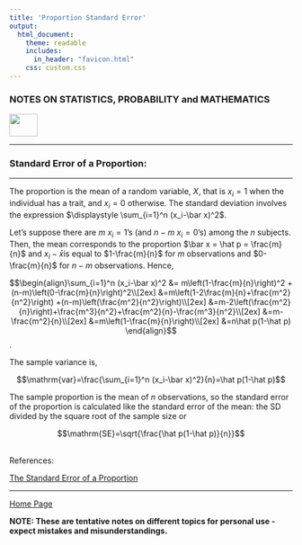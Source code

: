 ```yaml
---
title: 'Proportion Standard Error'
output: 
  html_document:
    theme: readable
    includes:
      in_header: "favicon.html" 
    css: custom.css
---
```



### **NOTES ON STATISTICS, PROBABILITY and MATHEMATICS**

<a href="http://rinterested.github.io/statistics/index.html">
<img HEIGHT="40" WIDTH="50" src="logo.PNG"></a>

---

### Standard Error of a Proportion:

---

The proportion is the mean of a random variable, $X,$ that is $x_i =1$ when the individual has a trait, and $x_i = 0$ otherwise. The standard deviation involves the expression $\displaystyle \sum_{i=1}^n (x_i-\bar x)^2$.

Let's suppose there are $m$ $x_i = 1$'s (and $n-m$ $x_i = 0$'s) among the $n$ subjects. Then, the mean corresponds to the proportion  $\bar x = \hat p = \frac{m}{n}$ and $x_i-\bar x$is equal to $1-\frac{m}{n}$ for $m$ observations and $0-\frac{m}{n}$ for $n-m$ observations. Hence,

$$\begin{align}\sum_{i=1}^n (x_i-\bar x)^2 &= m\left(1-\frac{m}{n}\right)^2 + (n-m)\left(0-\frac{m}{n}\right)^2\\[2ex]
&=m\left(1-2\frac{m}{n}+\frac{m^2}{n^2}\right) +(n-m)\left(\frac{m^2}{n^2}\right)\\[2ex]
&=m-2\left(\frac{m^2}{n}\right)+\frac{m^3}{n^2}+\frac{m^2}{n}-\frac{m^3}{n^2}\\[2ex]
&=m-\frac{m^2}{n}\\[2ex]
&=m\left(1-\frac{m}{n}\right)\\[2ex]
&=n\hat p(1-\hat p)
\end{align}$$.


The sample variance is,

$$\mathrm{var}=\frac{\sum_{i=1}^n (x_i-\bar x)^2}{n}=\hat p(1-\hat p)$$


The sample proportion is the mean of $n$ observations, so the standard error of the proportion is calculated like the standard error of the mean: the SD divided by the square root of the sample size or

$$\mathrm{SE}=\sqrt{\frac{\hat p(1-\hat p)}{n}}$$

<br>
References:

<a href="http://www.jerrydallal.com/lhsp/psd.htm">The Standard Error of a Proportion</a>


---
<a href="http://rinterested.github.io/statistics/index.html">Home Page</a>

**NOTE: These are tentative notes on different topics for personal use - expect mistakes and misunderstandings.**

